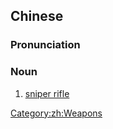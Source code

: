 ==Chinese==
{{zh-forms|s=狙击枪|type=21}}

===Pronunciation===
{{zh-pron
|m=jūjīqiāng
|c=zeoi1 gik1 coeng1
|cat=n
}}

===Noun===
{{zh-noun}}

# [[sniper rifle]]

[[Category:zh:Weapons]]